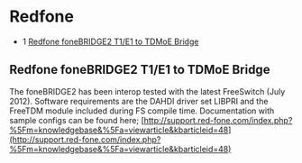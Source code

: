 
# Redfone 

 

* 1 [Redfone foneBRIDGE2 T1/E1 to TDMoE Bridge](#redfone-fonebridge2-t1e1-to-tdmoe-bridge)

## Redfone foneBRIDGE2 T1/E1 to TDMoE Bridge

The foneBRIDGE2 has been interop tested with the latest FreeSwitch (July 2012). Software requirements are the DAHDI driver set LIBPRI and the FreeTDM module included during FS compile time. Documentation with sample configs can be found here; [http://support.red-fone.com/index.php?%5Fm=knowledgebase&%5Fa=viewarticle&kbarticleid=48](http://support.red-fone.com/index.php?%5Fm=knowledgebase&%5Fa=viewarticle&kbarticleid=48)



